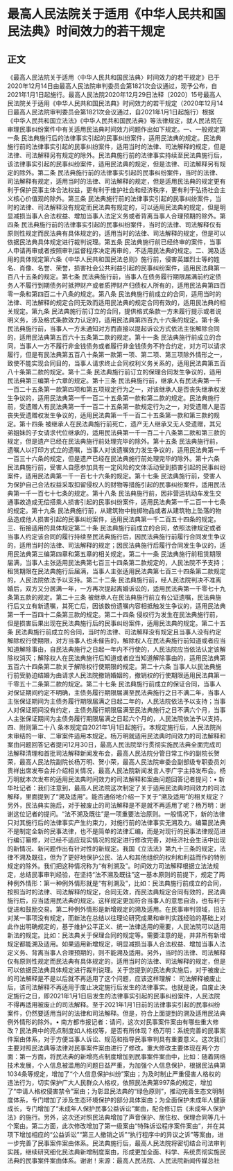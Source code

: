 # 最高人民法院关于适用《中华人民共和国民法典》时间效力的若干规定
## 正文
《最高人民法院关于适用〈中华人民共和国民法典〉时间效力的若干规定》已于2020年12月14日由最高人民法院审判委员会第1821次会议通过，现予公布，自2021年1月1日起施行。最高人民法院2020年12月29日法释〔2020〕15号最高人民法院关于适用《中华人民共和国民法典》时间效力的若干规定（2020年12月14日最高人民法院审判委员会第1821次会议通过，自2021年1月1日起施行）根据《中华人民共和国立法法》《中华人民共和国民法典》等法律规定，就人民法院在审理民事纠纷案件中有关适用民法典时间效力问题作出如下规定。一、一般规定第一条 民法典施行后的法律事实引起的民事纠纷案件，适用民法典的规定。民法典施行前的法律事实引起的民事纠纷案件，适用当时的法律、司法解释的规定，但是法律、司法解释另有规定的除外。民法典施行前的法律事实持续至民法典施行后，该法律事实引起的民事纠纷案件，适用民法典的规定，但是法律、司法解释另有规定的除外。第二条 民法典施行前的法律事实引起的民事纠纷案件，当时的法律、司法解释有规定，适用当时的法律、司法解释的规定，但是适用民法典的规定更有利于保护民事主体合法权益，更有利于维护社会和经济秩序，更有利于弘扬社会主义核心价值观的除外。第三条 民法典施行前的法律事实引起的民事纠纷案件，当时的法律、司法解释没有规定而民法典有规定的，可以适用民法典的规定，但是明显减损当事人合法权益、增加当事人法定义务或者背离当事人合理预期的除外。第四条 民法典施行前的法律事实引起的民事纠纷案件，当时的法律、司法解释仅有原则性规定而民法典有具体规定的，适用当时的法律、司法解释的规定，但是可以依据民法典具体规定进行裁判说理。第五条 民法典施行前已经终审的案件，当事人申请再审或者按照审判监督程序决定再审的，不适用民法典的规定。二、溯及适用的具体规定第六条《中华人民共和国民法总则》施行前，侵害英雄烈士等的姓名、肖像、名誉、荣誉，损害社会公共利益引起的民事纠纷案件，适用民法典第一百八十五条的规定。第七条 民法典施行前，当事人在债务履行期限届满前约定债务人不履行到期债务时抵押财产或者质押财产归债权人所有的，适用民法典第四百零一条和第四百二十八条的规定。第八条 民法典施行前成立的合同，适用当时的法律、司法解释的规定合同无效而适用民法典的规定合同有效的，适用民法典的相关规定。第九条 民法典施行前订立的合同，提供格式条款一方未履行提示或者说明义务，涉及格式条款效力认定的，适用民法典第四百九十六条的规定。第十条 民法典施行前，当事人一方未通知对方而直接以提起诉讼方式依法主张解除合同的，适用民法典第五百六十五条第二款的规定。第十一条 民法典施行前成立的合同，当事人一方不履行非金钱债务或者履行非金钱债务不符合约定，对方可以请求履行，但是有民法典第五百八十条第一款第一项、第二项、第三项除外情形之一，致使不能实现合同目的，当事人请求终止合同权利义务关系的，适用民法典第五百八十条第二款的规定。第十二条 民法典施行前订立的保理合同发生争议的，适用民法典第三编第十六章的规定。第十三条 民法典施行前，继承人有民法典第一千一百二十五条第一款第四项和第五项规定行为之一，对该继承人是否丧失继承权发生争议的，适用民法典第一千一百二十五条第一款和第二款的规定。民法典施行前，受遗赠人有民法典第一千一百二十五条第一款规定行为之一，对受遗赠人是否丧失受遗赠权发生争议的，适用民法典第一千一百二十五条第一款和第三款的规定。第十四条 被继承人在民法典施行前死亡，遗产无人继承又无人受遗赠，其兄弟姐妹的子女请求代位继承的，适用民法典第一千一百二十八条第二款和第三款的规定，但是遗产已经在民法典施行前处理完毕的除外。第十五条 民法典施行前，遗嘱人以打印方式立的遗嘱，当事人对该遗嘱效力发生争议的，适用民法典第一千一百三十六条的规定，但是遗产已经在民法典施行前处理完毕的除外。第十六条 民法典施行前，受害人自愿参加具有一定风险的文体活动受到损害引起的民事纠纷案件，适用民法典第一千一百七十六条的规定。第十七条 民法典施行前，受害人为保护自己合法权益采取扣留侵权人的财物等措施引起的民事纠纷案件，适用民法典第一千一百七十七条的规定。第十八条 民法典施行前，因非营运机动车发生交通事故造成无偿搭乘人损害引起的民事纠纷案件，适用民法典第一千二百一十七条的规定。第十九条 民法典施行前，从建筑物中抛掷物品或者从建筑物上坠落的物品造成他人损害引起的民事纠纷案件，适用民法典第一千二百五十四条的规定。三、衔接适用的具体规定第二十条 民法典施行前成立的合同，依照法律规定或者当事人约定该合同的履行持续至民法典施行后，因民法典施行前履行合同发生争议的，适用当时的法律、司法解释的规定；因民法典施行后履行合同发生争议的，适用民法典第三编第四章和第五章的相关规定。第二十一条 民法典施行前租赁期限届满，当事人主张适用民法典第七百三十四条第二款规定的，人民法院不予支持；租赁期限在民法典施行后届满，当事人主张适用民法典第七百三十四条第二款规定的，人民法院依法予以支持。第二十二条 民法典施行前，经人民法院判决不准离婚后，双方又分居满一年，一方再次提起离婚诉讼的，适用民法典第一千零七十九条第五款的规定。第二十三条 被继承人在民法典施行前立有公证遗嘱，民法典施行后又立有新遗嘱，其死亡后，因该数份遗嘱内容相抵触发生争议的，适用民法典第一千一百四十二条第三款的规定。第二十四条 侵权行为发生在民法典施行前，但是损害后果出现在民法典施行后的民事纠纷案件，适用民法典的规定。第二十五条 民法典施行前成立的合同，当时的法律、司法解释没有规定且当事人没有约定解除权行使期限，对方当事人也未催告的，解除权人在民法典施行前知道或者应当知道解除事由，自民法典施行之日起一年内不行使的，人民法院应当依法认定该解除权消灭；解除权人在民法典施行后知道或者应当知道解除事由的，适用民法典第五百六十四条第二款关于解除权行使期限的规定。第二十六条 当事人以民法典施行前受胁迫结婚为由请求人民法院撤销婚姻的，撤销权的行使期限适用民法典第一千零五十二条第二款的规定。第二十七条 民法典施行前成立的保证合同，当事人对保证期间约定不明确，主债务履行期限届满至民法典施行之日不满二年，当事人主张保证期间为主债务履行期限届满之日起二年的，人民法院依法予以支持；当事人对保证期间没有约定，主债务履行期限届满至民法典施行之日不满六个月，当事人主张保证期间为主债务履行期限届满之日起六个月的，人民法院依法予以支持。四、附则第二十八 条本规定自2021年1月1日起施行。本规定施行后，人民法院尚未审结的一审、二审案件适用本规定。杨万明就适用民法典时间效力的司法解释和案由问题回答记者提问12月30日，最高人民法院举行贯彻实施民法典全面完成司法解释清理和首批司法解释新闻发布会，最高人民法院分管日常工作的副院长贺荣，最高人民法院副院长杨万明、贺小荣，最高人民法院审委会副部级专职委员刘贵祥出席发布会并介绍相关情况，最高人民法院新闻发言人李广宇主持发布会。杨万明就本次发布的适用民法典时间效力的司法解释和案由问题回答记者提问：• 新华社记者：我们注意到，最高人民法院这次制定了关于适用民法典时间效力的司法解释，里面提到了“溯及适用”。能否通俗地介绍一下关于“溯及适用”的相关规定？另外，民法典实施后，对于被废止的司法解释是不是就不再适用了呢？杨万明：谢谢这位记者的提问。“法不溯及既往”是一项重要法治原则。一般情况下，新的法律只对其施行后的法律事实产生约束力，对施行前的法律事实无溯及力。编纂民法典不是制定全新的民事法律，也不是简单的法律汇编，而是对现行的民事法律规范进行编订纂修，对已经不适应现实情况的规定进行修改完善，对经济社会生活中出现的新情况、新问题作出有针对性的新规定。我国《立法法》第九十三条的规定，法律不溯及既往，但为了更好地保护公民、法人和其他组织的权利和利益而作的特别规定的除外。我们把这种情况称为“有利溯及”。时间效力司法解释根据立法法规定，总结民事审判经验，在坚持“法不溯及既往”这一基本原则的前提下，规定了两种例外情形：第一种例外情形就是“有利溯及”，比如：民法典施行前成立的合同，按照当时的法律、司法解释的规定，合同无效，而民法典规定合同有效的，民法典施行后，应当适用民法典的规定。这样规定更加符合当事人的意思自治，也有利于促进和鼓励交易。第二种例外情形是新增规定的溯及适用。在民事审判领域，旧法对某一事项没有规定，而新法在总结以往理论研究成果和审判实践经验的基础上对此作出明确规定的，基于维护公平正义、统一法律适用的需要，人民法院可以适用新法的规定。比如：民法典关于保理合同的规定等。需要注意的是，并非所有新增规定都能溯及适用。如果适用新增规定，明显减损当事人合法权益、增加当事人法定义务、背离当事人合理预期的，则不能溯及适用。另外，当时的法律、司法解释仅有原则性规定而民法典有具体规定的，适用当时的法律、司法解释的规定，但是可以依据民法典具体规定进行裁判说理。关于您提到的民法典实施后，对于被废止的司法解释是不是以后就不再适用了这个问题，应该这样理解： 司法解释被废止后，该司法解释不再适用于废止决定施行后发生的法律事实。也就是说，自废止决定施行之日，即2021年1月1日后发生的法律事实引起的民事纠纷案件，人民法院不得再适用被废止的司法解释。至于2021年1月1日前的法律事实引起的民事纠纷案件，仍然要适用当时的法律和司法解释。但是，符合上面提到的溯及适用民法典例外情形的除外。• 南方都市报记者：请问，这次对民事案件案由有哪些重大修改？民法典中的亮点制度如人格权等，是否有所体现？杨万明：系统完善的民事案件案由体系，对于方便当事人诉讼、规范和指导民事审判具有重要意义。这次我们主要对照民法典等法律对民事案件案由进行了修改。重大修改主要体现在两个方面：第一方面，将民法典的新增亮点制度增加到民事案件案由中，比如：随着网络技术发展，个人信息被滥用的问题日益严重，为加强个人信息保护，根据民法典第1034条等规定，增加了“个人信息保护纠纷”案由；为及时制止严重侵害人格权的违法行为，切实保护广大人民群众人格权，依照民法典第997条的规定，增加了“申请人格权侵害禁令”案由；为彰显民法典的“绿色原则”，推动完善生态文明制度体系，专门增加了涉及生态环境保护的部分具体案由；为全面保护未成年人健康成长，专门增加了“未成年人保护民事公益诉讼”案由，配合修订后《未成年人保护法》的施行。另外，这次还对照民法典增加了声音保护、居住权、保理合同等几十个案由。第二方面，此次修改增加了第一级案由“特殊诉讼程序案件案由”，并在其项下增加相应的“公益诉讼”“第三人撤销之诉”“执行程序中的异议之诉”等案由，进一步完善了民事案件案由体系。民法典施行后，最高人民法院将密切结合司法审判实践，继续研究细化民法典新增制度案由，形成更加全面、科学、系统贯彻实施民法典的民事案件案由体系。谢谢！来源：最高人民法院、人民法院新闻传媒总社